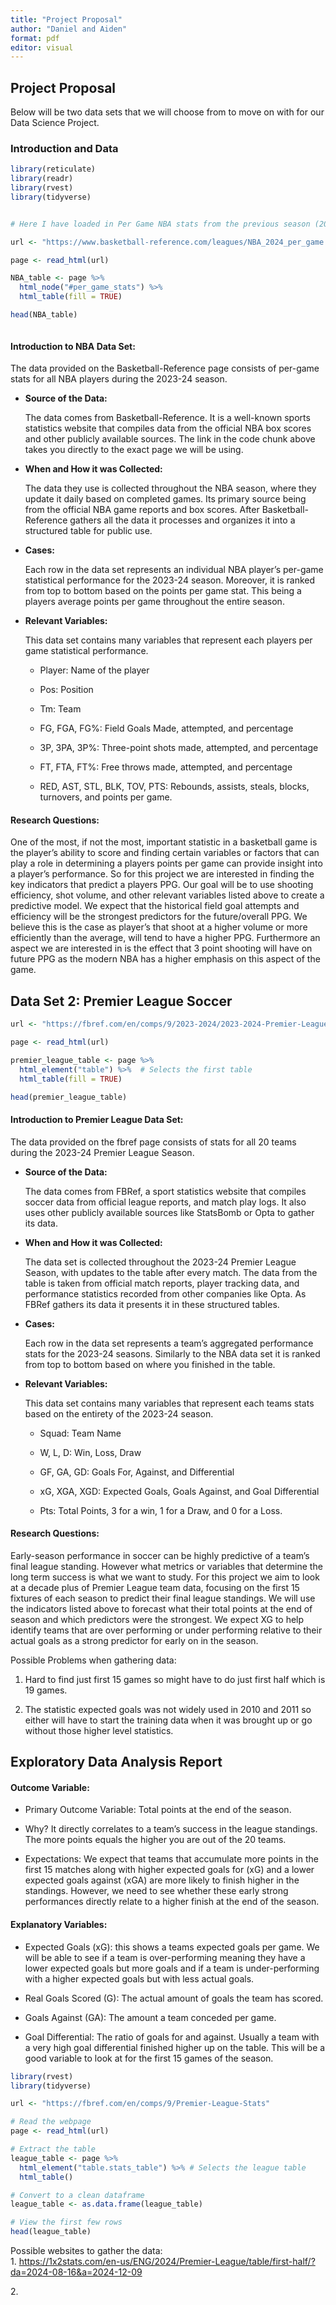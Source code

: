 ```yaml
---
title: "Project Proposal"
author: "Daniel and Aiden"
format: pdf
editor: visual
---
```


## Project Proposal

Below will be two data sets that we will choose from to move on with for our Data Science Project.

### Introduction and Data

```r
library(reticulate)
library(readr)
library(rvest)
library(tidyverse)


# Here I have loaded in Per Game NBA stats from the previous season (2023-24)

url <- "https://www.basketball-reference.com/leagues/NBA_2024_per_game.html"

page <- read_html(url)

NBA_table <- page %>%
  html_node("#per_game_stats") %>%
  html_table(fill = TRUE)

head(NBA_table)


```

```         
```

#### Introduction to NBA Data Set:

The data provided on the Basketball-Reference page consists of per-game stats for all NBA players during the 2023-24 season.

-   **Source of the Data:**

    The data comes from Basketball-Reference. It is a well-known sports statistics website that compiles data from the official NBA box scores and other publicly available sources. The link in the code chunk above takes you directly to the exact page we will be using.

-   **When and How it was Collected:**

    The data they use is collected throughout the NBA season, where they update it daily based on completed games. Its primary source being from the official NBA game reports and box scores. After Basketball-Reference gathers all the data it processes and organizes it into a structured table for public use.

-   **Cases:**

    Each row in the data set represents an individual NBA player's per-game statistical performance for the 2023-24 season. Moreover, it is ranked from top to bottom based on the points per game stat. This being a players average points per game throughout the entire season.

-   **Relevant Variables:**

    This data set contains many variables that represent each players per game statistical performance.

    -   Player: Name of the player

    -   Pos: Position

    -   Tm: Team

    -   FG, FGA, FG%: Field Goals Made, attempted, and percentage

    -   3P, 3PA, 3P%: Three-point shots made, attempted, and percentage

    -   FT, FTA, FT%: Free throws made, attempted, and percentage

    -   RED, AST, STL, BLK, TOV, PTS: Rebounds, assists, steals, blocks, turnovers, and points per game.

#### Research Questions:

One of the most, if not the most, important statistic in a basketball game is the player's ability to score and finding certain variables or factors that can play a role in determining a players points per game can provide insight into a player's performance. So for this project we are interested in finding the key indicators that predict a players PPG. Our goal will be to use shooting efficiency, shot volume, and other relevant variables listed above to create a predictive model. We expect that the historical field goal attempts and efficiency will be the strongest predictors for the future/overall PPG. We believe this is the case as player's that shoot at a higher volume or more efficiently than the average, will tend to have a higher PPG. Furthermore an aspect we are interested in is the effect that 3 point shooting will have on future PPG as the modern NBA has a higher emphasis on this aspect of the game.

## Data Set 2: Premier League Soccer

```r

url <- "https://fbref.com/en/comps/9/2023-2024/2023-2024-Premier-League-Stats"

page <- read_html(url)

premier_league_table <- page %>%
  html_element("table") %>%  # Selects the first table
  html_table(fill = TRUE) 

head(premier_league_table)
```

#### Introduction to Premier League Data Set:

The data provided on the fbref page consists of stats for all 20 teams during the 2023-24 Premier League Season.

-   **Source of the Data:**

    The data comes from FBRef, a sport statistics website that compiles soccer data from official league reports, and match play logs. It also uses other publicly available sources like StatsBomb or Opta to gather its data.

-   **When and How it was Collected:**

    The data set is collected throughout the 2023-24 Premier League Season, with updates to the table after every match. The data from the table is taken from official match reports, player tracking data, and performance statistics recorded from other companies like Opta. As FBRef gathers its data it presents it in these structured tables.

-   **Cases:**

    Each row in the data set represents a team's aggregated performance stats for the 2023-24 seasons. Similarly to the NBA data set it is ranked from top to bottom based on where you finished in the table.

-   **Relevant Variables:**

    This data set contains many variables that represent each teams stats based on the entirety of the 2023-24 season.

    -   Squad: Team Name

    -   W, L, D: Win, Loss, Draw

    -   GF, GA, GD: Goals For, Against, and Differential

    -   xG, XGA, XGD: Expected Goals, Goals Against, and Goal Differential

    -   Pts: Total Points, 3 for a win, 1 for a Draw, and 0 for a Loss.

#### Research Questions:

Early-season performance in soccer can be highly predictive of a team's final league standing. However what metrics or variables that determine the long term success is what we want to study. For this project we aim to look at a decade plus of Premier League team data, focusing on the first 15 fixtures of each season to predict their final league standings. We will use the indicators listed above to forecast what their total points at the end of season and which predictors were the strongest. We expect XG to help identify teams that are over performing or under performing relative to their actual goals as a strong predictor for early on in the season.

Possible Problems when gathering data:

1.  Hard to find just first 15 games so might have to do just first half which is 19 games.

2.  The statistic expected goals was not widely used in 2010 and 2011 so either will have to start the training data when it was brought up or go without those higher level statistics.

## Exploratory Data Analysis Report

#### Outcome Variable:

-   Primary Outcome Variable: Total points at the end of the season.

-   Why? It directly correlates to a team's success in the league standings. The more points equals the higher you are out of the 20 teams.

-   Expectations: We expect that teams that accumulate more points in the first 15 matches along with higher expected goals for (xG) and a lower expected goals against (xGA) are more likely to finish higher in the standings. However, we need to see whether these early strong performances directly relate to a higher finish at the end of the season.

#### Explanatory Variables:

-   Expected Goals (xG): this shows a teams expected goals per game. We will be able to see if a team is over-performing meaning they have a lower expected goals but more goals and if a team is under-performing with a higher expected goals but with less actual goals.

-   Real Goals Scored (G): The actual amount of goals the team has scored.

-   Goals Against (GA): The amount a team conceded per game.

-   Goal Differential: The ratio of goals for and against. Usually a team with a very high goal differential finished higher up on the table. This will be a good variable to look at for the first 15 games of the season.

```r
library(rvest)
library(tidyverse)

url <- "https://fbref.com/en/comps/9/Premier-League-Stats"

# Read the webpage
page <- read_html(url)

# Extract the table
league_table <- page %>%
  html_element("table.stats_table") %>% # Selects the league table
  html_table()

# Convert to a clean dataframe
league_table <- as.data.frame(league_table)

# View the first few rows
head(league_table)

```

Possible websites to gather the data:\
1. <https://1x2stats.com/en-us/ENG/2024/Premier-League/table/first-half/?da=2024-08-16&a=2024-12-09>

2\.
